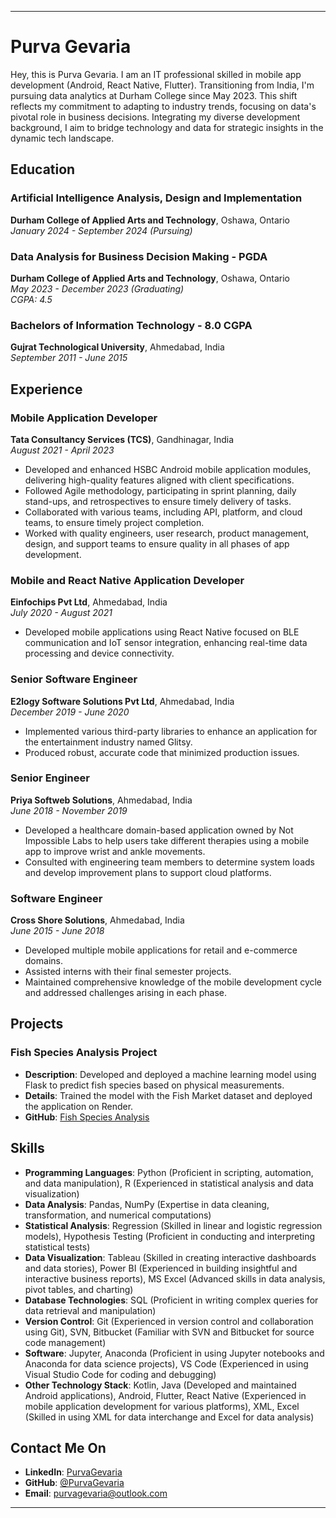 
---

# Purva Gevaria

Hey, this is Purva Gevaria. I am an IT professional skilled in mobile app development (Android, React Native, Flutter). Transitioning from India, I'm pursuing data analytics at Durham College since May 2023. This shift reflects my commitment to adapting to industry trends, focusing on data's pivotal role in business decisions. Integrating my diverse development background, I aim to bridge technology and data for strategic insights in the dynamic tech landscape.

## Education

### Artificial Intelligence Analysis, Design and Implementation
**Durham College of Applied Arts and Technology**, Oshawa, Ontario  
*January 2024 - September 2024 (Pursuing)*

### Data Analysis for Business Decision Making - PGDA
**Durham College of Applied Arts and Technology**, Oshawa, Ontario  
*May 2023 - December 2023 (Graduating)*  
*CGPA: 4.5*

### Bachelors of Information Technology - 8.0 CGPA
**Gujrat Technological University**, Ahmedabad, India  
*September 2011 - June 2015*



## Experience

### Mobile Application Developer
**Tata Consultancy Services (TCS)**, Gandhinagar, India  
*August 2021 - April 2023*  
- Developed and enhanced HSBC Android mobile application modules, delivering high-quality features aligned with client specifications.
- Followed Agile methodology, participating in sprint planning, daily stand-ups, and retrospectives to ensure timely delivery of tasks.
- Collaborated with various teams, including API, platform, and cloud teams, to ensure timely project completion.
- Worked with quality engineers, user research, product management, design, and support teams to ensure quality in all phases of app development.

### Mobile and React Native Application Developer
**Einfochips Pvt Ltd**, Ahmedabad, India  
*July 2020 - August 2021*  
- Developed mobile applications using React Native focused on BLE communication and IoT sensor integration, enhancing real-time data processing and device connectivity.

### Senior Software Engineer
**E2logy Software Solutions Pvt Ltd**, Ahmedabad, India  
*December 2019 - June 2020*  
- Implemented various third-party libraries to enhance an application for the entertainment industry named Glitsy.
- Produced robust, accurate code that minimized production issues.

### Senior Engineer
**Priya Softweb Solutions**, Ahmedabad, India  
*June 2018 - November 2019*  
- Developed a healthcare domain-based application owned by Not Impossible Labs to help users take different therapies using a mobile app to improve wrist and ankle movements.
- Consulted with engineering team members to determine system loads and develop improvement plans to support cloud platforms.

### Software Engineer
**Cross Shore Solutions**, Ahmedabad, India  
*June 2015 - June 2018*  
- Developed multiple mobile applications for retail and e-commerce domains.
- Assisted interns with their final semester projects.
- Maintained comprehensive knowledge of the mobile development cycle and addressed challenges arising in each phase.

## Projects

### Fish Species Analysis Project
- **Description**: Developed and deployed a machine learning model using Flask to predict fish species based on physical measurements.
- **Details**: Trained the model with the Fish Market dataset and deployed the application on Render.
- **GitHub**: [Fish Species Analysis](https://github.com/purvagevaria/Fish-Species-Analysis)

## Skills

- **Programming Languages**: Python (Proficient in scripting, automation, and data manipulation), R (Experienced in statistical analysis and data visualization)
- **Data Analysis**: Pandas, NumPy (Expertise in data cleaning, transformation, and numerical computations)
- **Statistical Analysis**: Regression (Skilled in linear and logistic regression models), Hypothesis Testing (Proficient in conducting and interpreting statistical tests)
- **Data Visualization**: Tableau (Skilled in creating interactive dashboards and data stories), Power BI (Experienced in building insightful and interactive business reports), MS Excel (Advanced skills in data analysis, pivot tables, and charting)
- **Database Technologies**: SQL (Proficient in writing complex queries for data retrieval and manipulation)
- **Version Control**: Git (Experienced in version control and collaboration using Git), SVN, Bitbucket (Familiar with SVN and Bitbucket for source code management)
- **Software**: Jupyter, Anaconda (Proficient in using Jupyter notebooks and Anaconda for data science projects), VS Code (Experienced in using Visual Studio Code for coding and debugging)
- **Other Technology Stack**: Kotlin, Java (Developed and maintained Android applications), Android, Flutter, React Native (Experienced in mobile application development for various platforms), XML, Excel (Skilled in using XML for data interchange and Excel for data analysis)

## Contact Me On
- **LinkedIn**: [PurvaGevaria](https://ca.linkedin.com/in/purva-gevaria)
- **GitHub**: [@PurvaGevaria](https://github.com/purvagevaria)
- **Email**: purvagevaria@outlook.com

---
